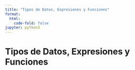 ```yaml
---
title: "Tipos de Datos, Expresiones y Funciones"
format:
  html:
    code-fold: false
jupyter: python3
---
```


# Tipos de Datos, Expresiones y Funciones
